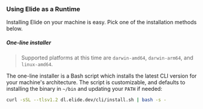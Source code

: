
### Using Elide as a Runtime

Installing Elide on your machine is easy. Pick one of the installation methods below.

##### One-line installer

> Supported platforms at this time are `darwin-amd64`, `darwin-arm64`, and `linux-amd64`.

The one-line installer is a Bash script which installs the latest CLI version for your machine's architecture. The
script is customizable, and defaults to installing the binary in `~/bin` and updating your `PATH` if needed:

```bash
curl -sSL --tlsv1.2 dl.elide.dev/cli/install.sh | bash -s -
```
